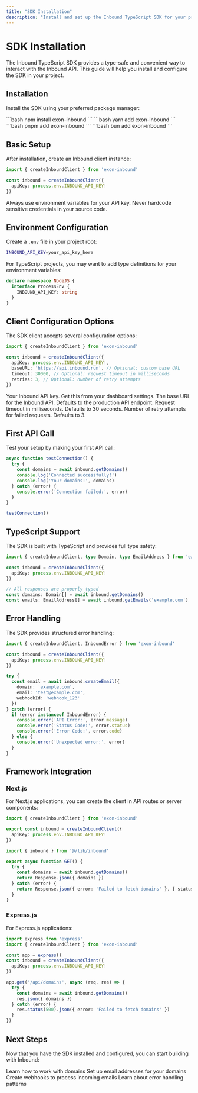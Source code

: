 ```yaml
---
title: "SDK Installation"
description: "Install and set up the Inbound TypeScript SDK for your project"
---
```


# SDK Installation

The Inbound TypeScript SDK provides a type-safe and convenient way to interact with the Inbound API. This guide will help you install and configure the SDK in your project.

## Installation

Install the SDK using your preferred package manager:

<Tabs>
  <Tab title="npm">
    ```bash
    npm install exon-inbound
    ```
  </Tab>
  
  <Tab title="yarn">
    ```bash
    yarn add exon-inbound
    ```
  </Tab>
  
  <Tab title="pnpm">
    ```bash
    pnpm add exon-inbound
    ```
  </Tab>
  
  <Tab title="bun">
    ```bash
    bun add exon-inbound
    ```
  </Tab>
</Tabs>

## Basic Setup

After installation, create an Inbound client instance:

```typescript
import { createInboundClient } from 'exon-inbound'

const inbound = createInboundClient({
  apiKey: process.env.INBOUND_API_KEY!
})
```

<Warning>
Always use environment variables for your API key. Never hardcode sensitive credentials in your source code.
</Warning>

## Environment Configuration

Create a `.env` file in your project root:

```bash .env
INBOUND_API_KEY=your_api_key_here
```

For TypeScript projects, you may want to add type definitions for your environment variables:

```typescript types/env.d.ts
declare namespace NodeJS {
  interface ProcessEnv {
    INBOUND_API_KEY: string
  }
}
```

## Client Configuration Options

The SDK client accepts several configuration options:

```typescript
import { createInboundClient } from 'exon-inbound'

const inbound = createInboundClient({
  apiKey: process.env.INBOUND_API_KEY!,
  baseURL: 'https://api.inbound.run', // Optional: custom base URL
  timeout: 30000, // Optional: request timeout in milliseconds
  retries: 3, // Optional: number of retry attempts
})
```

<AccordionGroup>
  <Accordion title="apiKey (required)">
    Your Inbound API key. Get this from your dashboard settings.
  </Accordion>
  
  <Accordion title="baseURL (optional)">
    The base URL for the Inbound API. Defaults to the production API endpoint.
  </Accordion>
  
  <Accordion title="timeout (optional)">
    Request timeout in milliseconds. Defaults to 30 seconds.
  </Accordion>
  
  <Accordion title="retries (optional)">
    Number of retry attempts for failed requests. Defaults to 3.
  </Accordion>
</AccordionGroup>

## First API Call

Test your setup by making your first API call:

```typescript
async function testConnection() {
  try {
    const domains = await inbound.getDomains()
    console.log('Connected successfully!')
    console.log('Your domains:', domains)
  } catch (error) {
    console.error('Connection failed:', error)
  }
}

testConnection()
```

## TypeScript Support

The SDK is built with TypeScript and provides full type safety:

```typescript
import { createInboundClient, type Domain, type EmailAddress } from 'exon-inbound'

const inbound = createInboundClient({
  apiKey: process.env.INBOUND_API_KEY!
})

// All responses are properly typed
const domains: Domain[] = await inbound.getDomains()
const emails: EmailAddress[] = await inbound.getEmails('example.com')
```

## Error Handling

The SDK provides structured error handling:

```typescript
import { createInboundClient, InboundError } from 'exon-inbound'

const inbound = createInboundClient({
  apiKey: process.env.INBOUND_API_KEY!
})

try {
  const email = await inbound.createEmail({
    domain: 'example.com',
    email: 'test@example.com',
    webhookId: 'webhook_123'
  })
} catch (error) {
  if (error instanceof InboundError) {
    console.error('API Error:', error.message)
    console.error('Status Code:', error.status)
    console.error('Error Code:', error.code)
  } else {
    console.error('Unexpected error:', error)
  }
}
```

## Framework Integration

### Next.js

For Next.js applications, you can create the client in API routes or server components:

```typescript app/lib/inbound.ts
import { createInboundClient } from 'exon-inbound'

export const inbound = createInboundClient({
  apiKey: process.env.INBOUND_API_KEY!
})
```

```typescript app/api/emails/route.ts
import { inbound } from '@/lib/inbound'

export async function GET() {
  try {
    const domains = await inbound.getDomains()
    return Response.json({ domains })
  } catch (error) {
    return Response.json({ error: 'Failed to fetch domains' }, { status: 500 })
  }
}
```

### Express.js

For Express.js applications:

```typescript server.ts
import express from 'express'
import { createInboundClient } from 'exon-inbound'

const app = express()
const inbound = createInboundClient({
  apiKey: process.env.INBOUND_API_KEY!
})

app.get('/api/domains', async (req, res) => {
  try {
    const domains = await inbound.getDomains()
    res.json({ domains })
  } catch (error) {
    res.status(500).json({ error: 'Failed to fetch domains' })
  }
})
```

## Next Steps

Now that you have the SDK installed and configured, you can start building with Inbound:

<CardGroup cols={2}>
  <Card
    title="Manage Domains"
    icon="globe"
    href="/sdk/domains"
  >
    Learn how to work with domains
  </Card>
  <Card
    title="Create Email Addresses"
    icon="envelope"
    href="/sdk/email-addresses"
  >
    Set up email addresses for your domains
  </Card>
  <Card
    title="Configure Webhooks"
    icon="webhook"
    href="/sdk/webhooks"
  >
    Create webhooks to process incoming emails
  </Card>
  <Card
    title="Handle Errors"
    icon="exclamation-triangle"
    href="/sdk/error-handling"
  >
    Learn about error handling patterns
  </Card>
</CardGroup> 